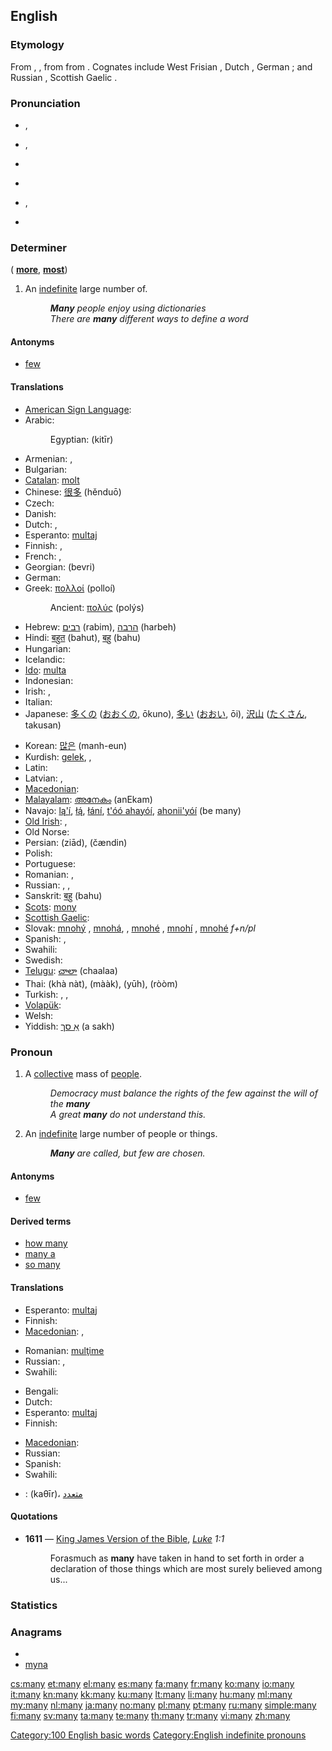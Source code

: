 ==English==
{{rfc}}
{{wikipedia}}

===Etymology===
From {{etyl|ang}} {{term|manig|maniġ|lang=ang}}, {{term|monig|moniġ|lang=ang}}, from {{proto|Germanic|manago-|lang=en}} from {{proto|Indo-European|monogʰo-|lang=en}}.  Cognates include West Frisian {{term|mannich|lang=fy}}, Dutch {{term|menig|lang=nl}}, German {{term|manch|lang=de}}; and  Russian {{term|многий|lang=ru|sc=Cyrl|tr=mnógij}}, Scottish Gaelic {{term|minig|lang=gd}}.

===Pronunciation===
* {{a|UK}} {{IPA|/ˈmɛnɪ/}}, {{SAMPA|/"mEnI/}}
* {{a|US}} {{IPA|/ˈmɛni/}}, {{SAMPA|/"mEni/}}
* {{audio|en-us-many.ogg|Audio (US)}}
* {{audio|En-uk-many.ogg|Audio (UK)}}
*: {{rhymes|ɛni}}
* {{a|IE}} {{IPA|/ˈmæni/}}, {{SAMPA|/"m{ni/}}
* {{hyphenation|man|y}}

===Determiner===
{{en-det}} ({{compar}} '''[[more]]''', {{superl}} '''[[most]]''')

# An [[indefinite]] large number of.
#: '''''Many''' people enjoy using dictionaries''
#: ''There are '''many''' different ways to define a word''

====Antonyms====
* [[few]]

====Translations====
{{trans-top|an indefinite large number of}}
* [[American Sign Language]]: {{tø|ase|S@InsideChesthigh-PalmUp-S@InsideChesthigh-PalmUp 5@InsideChesthigh-PalmUp-5@InsideChesthigh-PalmUp}}
* Arabic: {{t-|ar|كثير|tr=kaθīr}}
*: Egyptian: {{Arab|[[كتير]]}} (kitīr)
* Armenian: {{t-|hy|շատ|tr=šat}},  {{t+|hy|բազում|tr=bazum}}
* Bulgarian: {{t+|bg|много|tr=mnógo}}
* [[Catalan]]: [[molt]]
* Chinese: [[很多]] (hěnduō)
* Czech: {{t+|cs|mnoho}}
* Danish: {{t-|da|mange}}
* Dutch: {{t+|nl|veel}}, {{t-|nl|vele}}
* Esperanto: [[multa]]j
* Finnish: {{t+|fi|moni}}, {{t-|fi|monta}}
* French: {{t+|fr|beaucoup}}, {{t+|fr|nombreux}}
* Georgian: {{t-|ka|ბევრი|sc=Geor|xs=Georgian}} (bevri)
* German: {{t+|de|viele}}
* Greek: [[πολλοί]] {{m|p}} (polloí)
*: Ancient: [[πολύς]] (polýs)
* Hebrew: [[רבים]] (rabim), [[הרבה]] (harbeh)
* Hindi: [[बहुत]] (bahut), [[बहु]] (bahu)
* Hungarian: {{t+|hu|sok}}
* Icelandic: {{t+|is|margur}}
* [[Ido]]: [[multa]]
* Indonesian: {{t-|id|banyak|xs=Indonesian}}
* Irish: {{t|ga|a lán|xs=Irish}},  {{t|ga|mórán|xs=Irish}}
* Italian: {{t+|it|molti}}
* Japanese: [[多くの]] ([[おおくの]], ōkuno), [[多い]] ([[おおい]], ōi), [[沢山]] ([[たくさん]], takusan)
{{trans-mid}}
* Korean: [[많은]] (manh-eun)
* Kurdish: [[gelek]], {{ku-Arab|[[گه‌لێک]]}}, {{ku-Arab|[[زۆر]]}}
* Latin: {{t-|la|multi}}
* Latvian: {{t|lv|daudzi|m|p}}, {{t|lv|daudzas|f|p}}
* [[Macedonian]]: {{t+|mk|многу|tr=mnógu}}
* [[Malayalam]]: [[അനേകം]] (anEkam)
* Navajo: [[lą'í]], [[łą́]], [[łání]], [[t'óó ahayóí]], [[ahonii'yóí]] (be many)
* [[Old Irish]]: {{tø|sga|il}},  {{tø|sga|imdae}}
* Old Norse: {{tø|non|margr}}
* Persian: {{fa-Arab|[[زیاد]]}} (ziād), {{fa-Arab|[[چندین|چَندین]]}} (čændin)
* Polish: {{t+|pl|wiele}}
* Portuguese: {{t+|pt|muitos}}
* Romanian: {{t-|ro|mulţi|m|p}}, {{t-|ro|multe|f|p}}
* Russian: {{t+|ru|много|tr=mnógo}}, {{t+|ru|многие|tr=mnógije}}, {{t+|ru|многий|tr=mnógij}}
* Sanskrit: [[बहु]] (bahu)
* [[Scots]]: [[mony]]
* [[Scottish Gaelic]]: {{t-|gd|iomadh|xs=Scottish Gaelic}}
* Slovak: [[mnohý]] {{m}}, [[mnohá]], {{f}}, [[mnohé]] {{n}}, [[mnohí]] {{m|p}}, [[mnohé]] ''f+n/pl''
* Spanish: {{t-|es|muchos|m|p}}, {{t-|es|muchas|f|p}}
* Swahili: {{t+|sw|wengi|xs=Swahili}}
* Swedish: {{t+|sv|många}}
* [[Telugu]]: [[చాలా]] (chaalaa)
* Thai: {{Thai|[[ขนัด]]}} (khà nàt), {{Thai|[[มาก]]}} (mààk), {{Thai|[[เยอะ]]}} (yūh), {{Thai|[[รุ่ม]]}} (ròòm)
* Turkish: {{t+|tr|çok}}, {{t|tr|pek çok}}, {{t|tr|birçok}}
* [[Volapük]]: {{t|vo|mödik}}
* Welsh: {{t-|cy|llawer|xs=Welsh}}
* Yiddish: [[אַ סך]] (a sakh)
{{trans-bottom}}

===Pronoun===
{{en-pron}}

# A [[collective]] mass of [[people]].
#: ''Democracy must balance the rights of the few against the will of the '''many'''''
#: ''A great '''many''' do not understand this.''
# An [[indefinite]] large number of people or things.
#: '''''Many''' are called, but few are chosen.''

====Antonyms====
* [[few]]

====Derived terms====
* [[how many]]
* [[many a]]
* [[so many]]

====Translations====
{{trans-top|a collective mass of people}}
* Esperanto: [[multa]]j
* Finnish: {{t+|fi|moni|p|alt=monet}}
* [[Macedonian]]: {{t-|mk|мноштво|n|tr=mnóštvo}},  {{t|mk|многумина|tr=mnogúmina}}
{{trans-mid}}
* Romanian: [[mulţime]] {{f}}
* Russian: {{t+|ru|многие|p|tr=mnógije}}, {{t+|ru|многое|n|tr=mnógoje}}
* Swahili: {{t+|sw|wengi|xs=Swahili}}
{{trans-bottom}}

{{trans-top|an indefinite large number of people or things}}
* Bengali: {{t-|bn|অনেক|tr=anek|sc=Beng|xs=Bengali}}
* Dutch: {{t+|nl|velen}}
* Esperanto: [[multa]]j
* Finnish: {{t+|fi|moni|p|alt=monet}}
{{trans-mid}}
* [[Macedonian]]: {{t|mk|многумина|tr=mnogúmina}}
* Russian: {{t+|ru|многие|p|tr=mnógije}}
* Spanish: {{t-|es|muchos|m|p}}
* Swahili: {{t+|sw|wengi|xs=Swahili}}
{{trans-bottom}}

{{checktrans-top}}
* {{ttbc|Arabic}}: {{Arab|[[كثير|كَثِيرٌ]]}} (kaθīr)، [[متعدد]]
{{trans-bottom}}

====Quotations====
* '''1611''' — [[w:King James Version of the Bible|King James Version of the Bible]], ''[[s:Bible (King James)/Luke|Luke]] 1:1''
*: Forasmuch as '''many''' have taken in hand to set forth in order a declaration of those things which are most surely believed among us...

===Statistics===
{{rank|even|say|well|125|many|work|too|every}}

===Anagrams===
* {{alphagram|amny}}
* [[myna#English|myna]]

[[Category:100 English basic words]]
[[Category:English indefinite pronouns]]

[[cs:many]]
[[et:many]]
[[el:many]]
[[es:many]]
[[fa:many]]
[[fr:many]]
[[ko:many]]
[[io:many]]
[[it:many]]
[[kn:many]]
[[kk:many]]
[[ku:many]]
[[lt:many]]
[[li:many]]
[[hu:many]]
[[ml:many]]
[[my:many]]
[[nl:many]]
[[ja:many]]
[[no:many]]
[[pl:many]]
[[pt:many]]
[[ru:many]]
[[simple:many]]
[[fi:many]]
[[sv:many]]
[[ta:many]]
[[te:many]]
[[th:many]]
[[tr:many]]
[[vi:many]]
[[zh:many]]
